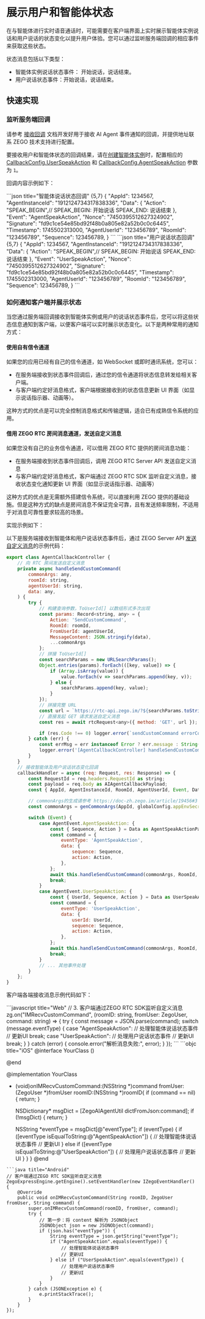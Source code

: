 # 展示用户和智能体状态

在与智能体进行实时语音通话时，可能需要在客户端界面上实时展示智能体实例说话和用户说话的状态变化以提升用户体验。您可以通过监听服务端回调的相应事件来获取这些状态。

状态消息包括以下类型：

- 智能体实例说话状态事件： 开始说话，说话结束。
- 用户说话状态事件：开始说话，说话结束。

## 快速实现

### 监听服务端回调

请参考 [接收回调](./../Callbacks/Receiving%20Callback.mdx) 文档开发好用于接收 AI Agent 事件通知的回调，并提供地址联系 ZEGO 技术支持进行配置。
<Note title="说明">

要接收用户和智能体状态的回调结果，请在[创建智能体实例](./../API%20reference/Agent%20Instance%20Management/Create%20Agent%20instance.mdx)时，配置相应的 [CallbackConfig.UserSpeakAction](./../API%20reference/Agent%20Instance%20Management/Create%20Agent%20instance.mdx#callbackconfig) 和 [CallbackConfig.AgentSpeakAction](./../API%20reference/Agent%20Instance%20Management/Create%20Agent%20instance.mdx#callbackconfig) 参数为 `1`。

</Note>

回调内容示例如下：

<CodeGroup>
```json title="智能体说话状态回调" {5,7}
{
    "AppId": 1234567,
    "AgentInstanceId": "1912124734317838336",
    "Data": {
        "Action": "SPEAK_BEGIN",// SPEAK_BEGIN: 开始说话 SPEAK_END: 说话结束
    },
    "Event": "AgentSpeakAction",
    "Nonce": "7450395512627324902",
    "Signature": "fd9c1ce54e85bd92f48b0a805e82a52b0c0c6445",
    "Timestamp": 1745502313000,
    "AgentUserId": "123456789",
    "RoomId": "123456789",
    "Sequence": 123456789,
}
```
```json title="用户说话状态回调" {5,7}
{
    "AppId": 1234567,
    "AgentInstanceId": "1912124734317838336",
    "Data": {
        "Action": "SPEAK_BEGIN",// SPEAK_BEGIN: 开始说话 SPEAK_END: 说话结束
    },
    "Event": "UserSpeakAction",
    "Nonce": "7450395512627324902",
    "Signature": "fd9c1ce54e85bd92f48b0a805e82a52b0c0c6445",
    "Timestamp": 1745502313000,
    "AgentUserId": "123456789",
    "RoomId": "123456789",
    "Sequence": 123456789,
}
```
</CodeGroup>

### 如何通知客户端并展示状态

当您通过服务端回调接收到智能体实例或用户的说话状态事件后，您可以将这些状态信息通知到客户端，以便客户端可以实时展示状态变化。以下是两种常用的通知方式：

#### 使用自有信令通道

如果您的应用已经有自己的信令通道，如 WebSocket 或即时通讯系统，您可以：

- 在服务端接收到状态事件回调后，通过您的信令通道将状态信息转发给相关客户端。
- 与客户端约定好消息格式，客户端根据接收到的状态信息更新 UI 界面（如显示说话指示器、动画等）。

这种方式的优点是可以完全控制消息格式和传输逻辑，适合已有成熟信令系统的应用。

#### 借用 ZEGO RTC 房间消息通道，发送自定义消息

如果您没有自己的业务信令通道，可以借用 ZEGO RTC 提供的房间消息功能：

- 在服务端接收到状态事件回调后，调用 ZEGO RTC Server API 发送自定义消息
- 与客户端约定好消息格式，客户端通过 ZEGO RTC SDK 监听自定义消息，接收状态变化通知更新 UI 界面（如显示说话指示器、动画等）

这种方式的优点是无需额外搭建信令系统，可以直接利用 ZEGO 提供的基础设施。但是这种方式的缺点是房间消息不保证完全可靠，且有发送频率限制，不适用于对消息可靠性要求较高的场景。


实现示例如下：
<Tabs>
<Tab title="服务端">

以下是服务端接收到智能体和用户说话状态事件后，通过 ZEGO Server API [发送自定义消息](https://doc-zh.zego.im/article/19553)的示例代码：


```javascript {27-30,47-72}
export class AgentCallbackController {
    // 向 RTC 房间发送自定义消息
    private async handleSendCustomCommand(
        commonArgs: any,
        roomId: string,
        agentUserId: string,
        data: any,
    ) {
        try {
            // 构建查询参数，ToUserId[] 以数组形式多次出现
            const params: Record<string, any> = {
                Action: 'SendCustomCommand',
                RoomId: roomId,
                FromUserId: agentUserId,
                MessageContent: JSON.stringify(data),
                ...commonArgs
            };
            // 拼接 ToUserId[]
            const searchParams = new URLSearchParams();
            Object.entries(params).forEach(([key, value]) => {
                if (Array.isArray(value)) {
                    value.forEach(v => searchParams.append(key, v));
                } else {
                    searchParams.append(key, value);
                }
            });
            // 拼接完整 URL
            const url = `https://rtc-api.zego.im/?${searchParams.toString()}`;
            // 直接发起 GET 请求发送自定义消息
            const res = await rtcRequest<any>({ method: 'GET', url });

            if (res.Code !== 0) logger.error(`sendCustomCommand errorCode: ${res.Code}, errorMessage: ${res.Message}`);
        } catch (err) {
            const errMsg = err instanceof Error ? err.message : String(err);
            logger.error('[AgentCallbackController] handleSendCustomCommand error:' + errMsg);
        }
    }
    // 接收智能体及用户说话状态变化回调
    callbackHandler = async (req: Request, res: Response) => {
        const RequestId = req.headers.RequestId as string;
        const payload = req.body as AIAgentCallbackPayload;
        const { AppId, AgentInstanceId, RoomId, AgentUserId, Event, Data } = payload;

        // commonArgs的生成请参考 https://doc-zh.zego.im/article/19456#3
        const commonArgs = genCommonArgs(AppId, globalConfig.appEnvSecretMap[AppId]);

        switch (Event) {
            case AgentEvent.AgentSpeakAction: {
                const { Sequence, Action } = Data as AgentSpeakActionPayload;
                const command = {
                    eventType: 'AgentSpeakAction',
                    data: {
                        sequence: Sequence,
                        action: Action,
                    },
                };
                await this.handleSendCustomCommand(commonArgs, RoomId, AgentInstanceId, command);
                break;
            }
            case AgentEvent.UserSpeakAction: {
                const { UserId, Sequence, Action } = Data as UserSpeakActionPayload;
                const command = {
                    eventType: 'UserSpeakAction',
                    data: {
                        userId: UserId,
                        sequence: Sequence,
                        action: Action,
                    },
                };
                await this.handleSendCustomCommand(commonArgs, RoomId, AgentInstanceId, command);
                break;
            }
            // ... 其他事件处理
        }
    };
}
```

</Tab>
<Tab title="客户端">

客户端各端接收消息示例代码如下：

<CodeGroup>
```javascript title="Web"
// 3. 客户端通过ZEGO RTC SDK监听自定义消息
    zg.on("IMRecvCustomCommand", (roomID: string, fromUser: ZegoUser, command: string) => {
      try {
        const message = JSON.parse(command);
        switch (message.eventType) {
          case "AgentSpeakAction":
            // 处理智能体说话状态事件
            // 更新UI
            break;
          case "UserSpeakAction":
            // 处理用户说话状态事件
            // 更新UI
            break;
        }
      } catch (error) {
        console.error("解析消息失败:", error);
      }
    });
```
```objc title="iOS"
@interface YourClass () <ZegoEventHandler>

@end

@implementation YourClass

- (void)onIMRecvCustomCommand:(NSString *)command
                     fromUser:(ZegoUser *)fromUser
                       roomID:(NSString *)roomID{
    if (command == nil) {
        return;
    }
    
    NSDictionary* msgDict = [ZegoAIAgentUtil dictFromJson:command];
    if (!msgDict) {
        return;
    }
    
    NSString *eventType = msgDict[@"eventType"];
    if (eventType) {
        if ([eventType isEqualToString:@"AgentSpeakAction"]) {
            // 处理智能体说话状态事件
            // 更新UI
        } else if ([eventType isEqualToString:@"UserSpeakAction"]) {
            // 处理用户说话状态事件
            // 更新UI
        }
    } 
}
@end
```
```java title="Android"
// 客户端通过ZEGO RTC SDK监听自定义消息
ZegoExpressEngine.getEngine().setEventHandler(new IZegoEventHandler() {
    @Override
    public void onIMRecvCustomCommand(String roomID, ZegoUser fromUser, String command) {
        super.onIMRecvCustomCommand(roomID, fromUser, command);
        try {
            // 第一步：将 content 解析为 JSONObject
            JSONObject json = new JSONObject(command);
            if (json.has("eventType")) {
                String eventType = json.getString("eventType");
                if ("AgentSpeakAction".equals(eventType)) {
                    // 处理智能体说话状态事件
                    // 更新UI
                } else if ("UserSpeakAction".equals(eventType)) {
                    // 处理用户说话状态事件
                    // 更新UI
                }
            }
        } catch (JSONException e) {
            e.printStackTrace();
        }
    }
});
```
</CodeGroup>

</Tab>
</Tabs>